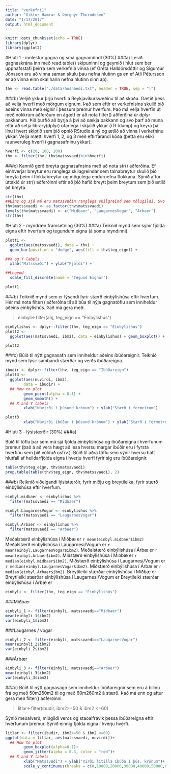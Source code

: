```yaml
---
title: "verkefni1"
author: "Viktor Hamrar & Þórgnýr Thoroddsen"
date: "1/17/2017"
output: html_document
---
```


```r
knitr::opts_chunk$set(echo = TRUE)
library(dplyr)
library(ggplot2)
```

#Hluti 1 - innlestur gagna og smá gagnamöndl (30%)
###a)
Lesið gagnaskrána inn með read.table() skipuninni og geymið í hlut sem ber upphafsstafi þeirra sem verkefnið vinna (ef Gréta Halldórsdóttir og Sigurður Jónsson eru að vinna saman skulu þau nefna hlutinn gs en ef Atli Pétursson er að vinna einn skal hann nefna hlutinn sinn ap).
```r
thv <- read.table("./data/husnaedi.txt", header = TRUE, sep = ";")
```
 
###b)
Veljið ykkur þrjú hverfi á Reykjavíkursvæðinu til að skoða. Gætið þess að velja hverfi með mörgum eignum. Það sem eftir er verkefnisins skulið þið aðeins vinna með eignir í þessum þremur hverfum. Það má velja hverfin út með nokkrum aðferðum en ágætt er að nota filter() aðferðina úr dplyr pakkanum. Þið þurfið að byrja á því að sækja pakkann og svo þarf að muna eftir að setja library(dplyr) ofarlega í skjalið ykkar (í R-klump) og keyra þá línu í hvert skiptið sem þið opnið RStudio á ný og ætlið að vinna í verkefninu ykkar. Velja mætti hverfi 1, 2, og 3 með eftirfarandi kóða (þetta eru ekki raunveruleg hverfi í gagnasafninu ykkar):
```r
hverfi <- c(20, 100, 200)
thv <- filter(thv, thv$matssvaedi%in%hverfi)
```
 
###c)
Kannið gerð breyta gagnasafnsins með að nota str() aðferðina. Ef einhverjar breytur eru ranglega skilagreindar sem talnabreytur skulið þið breyta þeim í flokkabreytur og mögulega endurnefna flokkana. Sýnið aftur úttakið úr str() aðferðinni eftir að þið hafið breytt þeim breytum sem þið ætlið að breyta.
 
```r
str(thv)
##Eins og sjá má eru matssvæðin ranglega skilgreind sem tölugildi. Svo við breytum þeim í faktor og köllum matssvæðin nýjum nöfnum.
thv$matssvaedi <- as.factor(thv$matssvaedi)
levels(thv$matssvaedi) <- c("Midbaer", "LaugarnesVogar", "Arbaer")
str(thv)
```
 
#Hluti 2 - myndræn framsetning (30%)
###a)
Teiknið mynd sem sýnir fjölda eigna eftir hverfum og tegundum eigna (á sömu myndinni).
```r
plott1 <- 
  ggplot(aes(matssvaedi), data = thv) +
  geom_bar(position = "dodge", aes(fill = thv$teg_eign)) +

##X og Y labels
  xlab("Matssvæði") + ylab("Fjöldi") +

##Legend
  scale_fill_discrete(name = "Tegund Eignar")

plott1
```

###b)
Teiknið mynd sem er lýsandi fyrir stærð einbýlishúsa eftir hverfum. Hér má nota filter() aðferðina til að búa til nýja gagnatöflu sem inniheldur aðeins einbýlishús. Það má gera með:
 
> einbyli<-filter(ahj, teg_eign == "Einbýlishús")

```r
einbylishus <- dplyr::filter(thv, teg_eign == "Einbýlishús")
plott2 <- 
  ggplot(aes(matssvaedi, ibm2), data = einbylishus) + geom_boxplot() + geom_jitter(alpha = 0.1, color = "red")

plott2
```
 
###c)
Búið til nýtt gagnasafn sem inniheldur aðeins íbúðareignir. Teiknið mynd sem lýsir sambandi stærðar og verðs íbúðareigna.
```r
ibudir <- dplyr::filter(thv, teg_eign == "Íbúðareign")
plott3 <- 
  ggplot(aes(nuvirdi, ibm2), 
        data = ibudir) +
  ## How to plot
        geom_point(alpha = 0.1) +
        geom_smooth() + 
  ## X and Y labels
        xlab("Núvirði í þúsund krónum") + ylab("Stærð í fermetrum")

plott3
        xlab("Núvirði íbúðar í þúsund krónum") + ylab("Stærð í fermetrum")
```
 
#Hluti 3 - lýsistærðir (30%)
###a)
 
Búið til töflu þar sem má sjá fjölda einbýlishúsa og íbúðareigna í hverfunum þremur (það á að vera hægt að lesa hversu margar íbúðir eru í fyrsta hverfinu sem þið völduð osfrv.). Búið til aðra töflu sem sýnir hversu hátt hlutfall af heildarfjölda eigna í hverju hverfi fyrir sig eru íbúðareignir.

```r
table(thv$teg_eign, thv$matssvaedi)
prop.table(table(thv$teg_eign, thv$matssvaedi), 2)
```

 
###b)
Reiknið viðeigandi lýsistærðir, fyrir miðju og breytileika, fyrir stærð einbýlishúsa eftir hverfum.

```r
einbyl.midbaer <- einbylishus %>%
  filter(matssvaedi == "Midbaer")

einbyl.LaugarnesVogar <- einbylishus %>%
  filter(matssvaedi == "LaugarnesVogar")

einbyl.Arbaer <- einbylishus %>%
  filter(matssvaedi == "Arbaer")
```

Meðalstærð einbýlishúsa í Miðbæ er `r mean(einbyl.midbaer$ibm2)`
Meðalstærð einbýlishúsa í Laugarnesi/Vogum er `r mean(einbyl.LaugarnesVogar$ibm2)`.
Meðalstærð einbýlishúsa í Árbæ er `r mean(einbyl.Arbaer$ibm2)`.
Miðstærð einbýlishúsa í Miðbæ er `r median(einbyl.midbaer$ibm2)`.
Miðstærð einbýlishúsa í Laugarnesi/Vogum er `r median(einbyl.LaugarnesVogar$ibm2)`.
Miðstærð einbýlishúsa í Árbæ er `r median(einbyl.Arbaer$ibm2)`.
Breytileiki stærðar einbýlishúsa í Miðbæ er
Breytileiki stærðar einbýlishúsa í Laugarnesi/Vogum er
Breytileiki stærðar einbýlishúsa í Árbæ er

```r
einbyli <- filter(thv, teg_eign == "Einbýlishús")
```
###Miðbær
```r
einbyli_1 <- filter(einbyli, matssvaedi=="Midbaer")
mean(einbyli_1$ibm2)
var(einbyli_1$ibm2)
```
###Laugarnes / vogar
```r
einbyli_2 <- filter(einbyli, matssvaedi=="LaugarnesVogar")
mean(einbyli_2$ibm2)
var(einbyli_2$ibm2)
```
###Árbær
```r
einbyli_3 <- filter(einbyli, matssvaedi=="Arbaer")
mean(einbyli_3$ibm2)
var(einbyli_3$ibm2)
```
 
###c)
Búið til nýtt gagnasagn sem inniheldur íbúðareignir sem eru á bilinu frá og með 50m250m2 til og með 60m260m2 á stærð. Það má enn og aftur gera með filter() aðferðinni:

> litlar<-filter(ibudir, ibm2>=50 & ibm2 <=60)
 
Sýnið meðalverð, miðgildi verðs og staðalfrávik þessa íbúðareigna eftir hverfunum þremur. Sýnið einnig fjölda eigna í hverju hverfi.

```r
litlar <- filter(ibudir, ibm2>=50 & ibm2 <=60)
ggplot(data = litlar, aes(matssvaedi, nuvirdi))+
  ## How to plot
        geom_boxplot(alpha=0.1)+
        geom_jitter(alpha = 0.3, color = "red")+
  ## X and Y labels
        xlab("Matssvæði") + ylab("Virði lítilla íbúða í þús. krónum")+
        scale_y_continuous(breaks = c(0,10000,20000,30000,40000,50000,60000))
```

